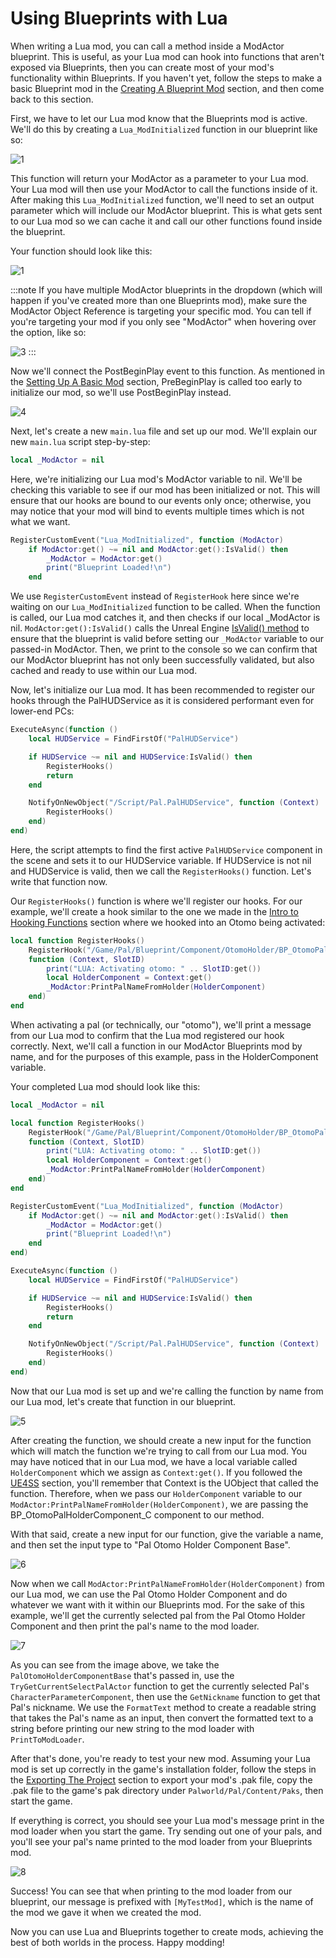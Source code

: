 # Using Blueprints with Lua
When writing a Lua mod, you can call a method inside a ModActor blueprint. This is useful, as your Lua mod can hook into functions that aren't exposed via Blueprints, then you can create most of your mod's functionality within Blueprints. If you haven't yet, follow the steps to make a basic Blueprint mod in the [Creating A Blueprint Mod](creating-blueprint-mods/mod-setup-1.mdx) section, and then come back to this section.

First, we have to let our Lua mod know that the Blueprints mod is active. We'll do this by creating a `Lua_ModInitialized` function in our blueprint like so:

![1](./assets/blueprints-with-lua/1.png)

This function will return your ModActor as a parameter to your Lua mod. Your Lua mod will then use your ModActor to call the functions inside of it. After making this `Lua_ModInitialized` function, we'll need to set an output parameter which will include our ModActor blueprint. This is what gets sent to our Lua mod so we can cache it and call our other functions found inside the blueprint.

Your function should look like this:

![1](./assets/blueprints-with-lua/2.png)

:::note
If you have multiple ModActor blueprints in the dropdown (which will happen if you've created more than one Blueprints mod), make sure the ModActor Object Reference is targeting your specific mod. You can tell if you're targeting your mod if you only see "ModActor" when hovering over the option, like so:

![3](./assets/blueprints-with-lua/3.png)
:::

Now we'll connect the PostBeginPlay event to this function. As mentioned in the [Setting Up A Basic Mod](creating-blueprint-mods/mod-setup-1.mdx) section, PreBeginPlay is called too early to initialize our mod, so we'll use PostBeginPlay instead.

![4](./assets/blueprints-with-lua/4.png)

Next, let's create a new `main.lua` file and set up our mod. We'll explain our new `main.lua` script step-by-step:

```lua
local _ModActor = nil
```

Here, we're initializing our Lua mod's ModActor variable to nil. We'll be checking this variable to see if our mod has been initialized or not. This will ensure that our hooks are bound to our events only once; otherwise, you may notice that your mod will bind to events multiple times which is not what we want.

```lua
RegisterCustomEvent("Lua_ModInitialized", function (ModActor)
    if ModActor:get() ~= nil and ModActor:get():IsValid() then
        _ModActor = ModActor:get()
        print("Blueprint Loaded!\n")
    end
```

We use `RegisterCustomEvent` instead of `RegisterHook` here since we're waiting on our `Lua_ModInitialized` function to be called. When the function is called, our Lua mod catches it, and then checks if our local _ModActor is nil. `ModActor:get():IsValid()` calls the Unreal Engine [IsValid() method](https://dev.epicgames.com/documentation/en-us/unreal-engine/API/Functions/IsValid) to ensure that the blueprint is valid before setting our `_ModActor` variable to our passed-in ModActor. Then, we print to the console so we can confirm that our ModActor blueprint has not only been successfully validated, but also cached and ready to use within our Lua mod.

Now, let's initialize our Lua mod. It has been recommended to register our hooks through the PalHUDService as it is considered performant even for lower-end PCs:

```lua
ExecuteAsync(function ()
    local HUDService = FindFirstOf("PalHUDService")

    if HUDService ~= nil and HUDService:IsValid() then
        RegisterHooks()
        return
    end

    NotifyOnNewObject("/Script/Pal.PalHUDService", function (Context)
        RegisterHooks()
    end)
end)
```

Here, the script attempts to find the first active `PalHUDService` component in the scene and sets it to our HUDService variable. If HUDService is not nil and HUDService is valid, then we call the `RegisterHooks()` function. Let's write that function now.

Our `RegisterHooks()` function is where we'll register our hooks. For our example, we'll create a hook similar to the one we made in the [Intro to Hooking Functions](hooking-functions) section where we hooked into an Otomo being activated:

```lua
local function RegisterHooks()
    RegisterHook("/Game/Pal/Blueprint/Component/OtomoHolder/BP_OtomoPalHolderComponent.BP_OtomoPalHolderComponent_C:ActivateOtomo", 
    function (Context, SlotID)
        print("LUA: Activating otomo: " .. SlotID:get())
        local HolderComponent = Context:get()
        _ModActor:PrintPalNameFromHolder(HolderComponent)
    end)
end
```

When activating a pal (or technically, our "otomo"), we'll print a message from our Lua mod to confirm that the Lua mod registered our hook correctly. Next, we'll call a function in our ModActor Blueprints mod by name, and for the purposes of this example, pass in the HolderComponent variable.

Your completed Lua mod should look like this:

```lua
local _ModActor = nil

local function RegisterHooks()
    RegisterHook("/Game/Pal/Blueprint/Component/OtomoHolder/BP_OtomoPalHolderComponent.BP_OtomoPalHolderComponent_C:ActivateOtomo", 
    function (Context, SlotID)
        print("LUA: Activating otomo: " .. SlotID:get())
        local HolderComponent = Context:get()
        _ModActor:PrintPalNameFromHolder(HolderComponent)
    end)
end

RegisterCustomEvent("Lua_ModInitialized", function (ModActor)
    if ModActor:get() ~= nil and ModActor:get():IsValid() then
        _ModActor = ModActor:get()
        print("Blueprint Loaded!\n")
    end
end)

ExecuteAsync(function ()
    local HUDService = FindFirstOf("PalHUDService")

    if HUDService ~= nil and HUDService:IsValid() then
        RegisterHooks()
        return
    end

    NotifyOnNewObject("/Script/Pal.PalHUDService", function (Context)
        RegisterHooks()
    end)
end)
```

Now that our Lua mod is set up and we're calling the function by name from our Lua mod, let's create that function in our blueprint.

![5](./assets/blueprints-with-lua/5.png)

After creating the function, we should create a new input for the function which will match the function we're trying to call from our Lua mod. You may have noticed that in our Lua mod, we have a local variable called `HolderComponent` which we assign as `Context:get()`. If you followed the [UE4SS](ue4ss-functions) section, you'll remember that Context is the UObject that called the function. Therefore, when we pass our `HolderComponent` variable to our `ModActor:PrintPalNameFromHolder(HolderComponent)`, we are passing the BP_OtomoPalHolderComponent_C component to our method.

With that said, create a new input for our function, give the variable a name, and then set the input type to "Pal Otomo Holder Component Base".

![6](./assets/blueprints-with-lua/6.png)

Now when we call `ModActor:PrintPalNameFromHolder(HolderComponent)` from our Lua mod, we can use the Pal Otomo Holder Component and do whatever we want with it within our Blueprints mod. For the sake of this example, we'll get the currently selected pal from the Pal Otomo Holder Component and then print the pal's name to the mod loader.

![7](./assets/blueprints-with-lua/7.png)

As you can see from the image above, we take the `PalOtomoHolderComponentBase` that's passed in, use the `TryGetCurrentSelectPalActor` function to get the currently selected Pal's `CharacterParameterComponent`, then use the `GetNickname` function to get that Pal's nickname. We use the `FormatText` method to create a readable string that takes the Pal's name as an input, then convert the formatted text to a string before printing our new string to the mod loader with `PrintToModLoader`.

After that's done, you're ready to test your new mod. Assuming your Lua mod is set up correctly in the game's installation folder, follow the steps in the [Exporting The Project](/palworld-modding-kit/congratulations.md) section to export your mod's .pak file, copy the .pak file to the game's pak directory under `Palworld/Pal/Content/Paks`, then start the game.

If everything is correct, you should see your Lua mod's message print in the mod loader when you start the game. Try sending out one of your pals, and you'll see your pal's name printed to the mod loader from your Blueprints mod.

![8](./assets/blueprints-with-lua/8.png)

Success! You can see that when printing to the mod loader from our blueprint, our message is prefixed with `[MyTestMod]`, which is the name of the mod we gave it when we created the mod.

Now you can use Lua and Blueprints together to create mods, achieving the best of both worlds in the process. Happy modding!